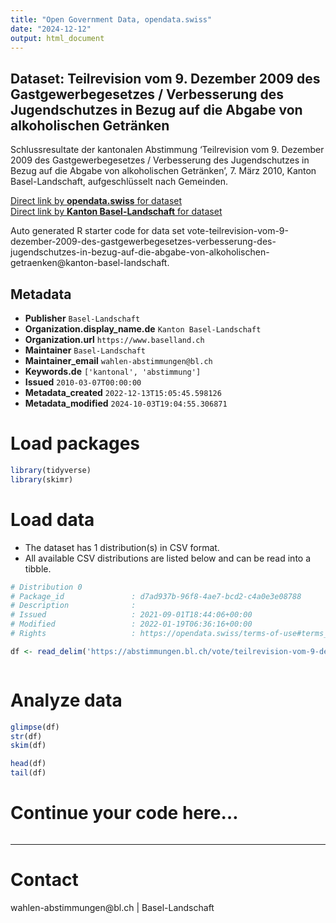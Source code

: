 ```yaml
---
title: "Open Government Data, opendata.swiss"
date: "2024-12-12"
output: html_document
---
```


## Dataset: Teilrevision vom 9. Dezember 2009 des Gastgewerbegesetzes / Verbesserung des Jugendschutzes in Bezug auf die Abgabe von alkoholischen Getränken

Schlussresultate der kantonalen Abstimmung 'Teilrevision vom 9. Dezember 2009 des Gastgewerbegesetzes / Verbesserung des Jugendschutzes in Bezug auf die Abgabe von alkoholischen Getränken', 7. März 2010, Kanton Basel-Landschaft, aufgeschlüsselt nach Gemeinden.

[Direct link by **opendata.swiss** for dataset](https://opendata.swiss/de/dataset/teilrevision-vom-9-dezember-2009-des-gastgewerbegesetzes-verbesserung-des-jugendschutzes-in-bez)<br>
[Direct link by **Kanton Basel-Landschaft** for dataset](https://abstimmungen.bl.ch/vote/teilrevision-vom-9-dezember-2009-des-gastgewerbegesetzes-verbesserung-des-jugendschutzes-in-bezug-auf-die-abgabe-von-alkoholischen-getraenken/data)

Auto generated R starter code for data set vote-teilrevision-vom-9-dezember-2009-des-gastgewerbegesetzes-verbesserung-des-jugendschutzes-in-bezug-auf-die-abgabe-von-alkoholischen-getraenken@kanton-basel-landschaft.

## Metadata

- **Publisher** `Basel-Landschaft`
- **Organization.display_name.de** `Kanton Basel-Landschaft`
- **Organization.url** `https://www.baselland.ch`
- **Maintainer** `Basel-Landschaft`
- **Maintainer_email** `wahlen-abstimmungen@bl.ch`
- **Keywords.de** `['kantonal', 'abstimmung']`
- **Issued** `2010-03-07T00:00:00`
- **Metadata_created** `2022-12-13T15:05:45.598126`
- **Metadata_modified** `2024-10-03T19:04:55.306871`


# Load packages

```r

library(tidyverse)
library(skimr)

```

# Load data

-   The dataset has 1 distribution(s) in CSV format.
-   All available CSV distributions are listed below and can be read into a tibble.

```r

# Distribution 0
# Package_id               : d7ad937b-96f8-4ae7-bcd2-c4a0e3e08788
# Description              : 
# Issued                   : 2021-09-01T18:44:06+00:00
# Modified                 : 2022-01-19T06:36:16+00:00
# Rights                   : https://opendata.swiss/terms-of-use#terms_by

df <- read_delim('https://abstimmungen.bl.ch/vote/teilrevision-vom-9-dezember-2009-des-gastgewerbegesetzes-verbesserung-des-jugendschutzes-in-bezug-auf-die-abgabe-von-alkoholischen-getraenken/data-csv')



```

# Analyze data

```r

glimpse(df)
str(df)
skim(df)

head(df)
tail(df)

```

# Continue your code here...

```r

```

------------------------------------------------------------------------

# Contact

wahlen-abstimmungen@bl.ch | Basel-Landschaft
